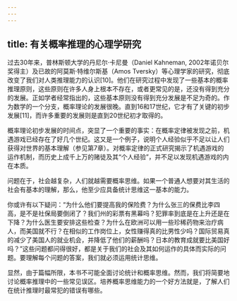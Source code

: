 ```yaml
---
---
---
```

title: 有关概率推理的心理学研究
---




过去30年来，普林斯顿大学的丹尼尔·卡尼曼（Daniel Kahneman, 2002年诺贝尔奖得主）及已故的阿莫斯·特维尔斯基（Amos Tversky）等心理学家的研究，彻底改变了我们对人类推理能力的认识[10]。他们在研究过程中发现了一些基本的概率推理原则，这些原则在许多人身上根本不存在，或者更常见的是，还没有得到充分的发展。正如学者经常指出的，这些基本原则没有得到充分发展是不足为奇的。作为数学的一个分支，概率理论的发展很晚。直到16和17世纪，它才有了关键的初步发展[11]，而许多重要的发展则是直到20世纪初才取得的。

概率理论初步发展的时间点，突显了一个重要的事实：在概率定律被发现之前，机遇游戏已经存在了好几个世纪。这又是一个例子，说明个人经验似乎不足以让人们获得对世界的基本理解（参见第7章）。对概率定律的正式研究揭示了机遇游戏的运作机制，而历史上成千上万的赌徒及其“个人经验”，并不足以发现机遇游戏的内在本质。

问题在于，社会越复杂，人们就越需要概率思维。如果一个普通人想要对其生活的社会有基本的理解，那么，他至少应具备统计思维这一基本的能力。

你或许有以下疑问：“为什么他们要提高我的保险费？为什么张三的保费比李四高，是不是社保局要倒闭了？我们州的彩票有黑幕吗？犯罪率到底是在上升还是在下降？为什么医生要安排这些检查？为什么在欧洲可以用一些珍稀药物来治疗病人，而美国就不行？在相似的工作岗位上，女性赚得真的比男性少吗？国际贸易真的减少了美国人的就业机会，并降低了他们的薪酬吗？日本的教育成就要比美国好吗？”这些问题都问得很好，都是关于我们的社会及其如何运作的具体而实际的问题。要理解每个问题的答案，我们就必须运用统计思维。

显然，由于篇幅所限，本书不可能全面讨论统计和概率思维。然而，我们将简要地讨论概率推理中的一些常见误区。培养概率思维能力的一个好方法就是，了解人们在统计推理时最常犯的错误有哪些。